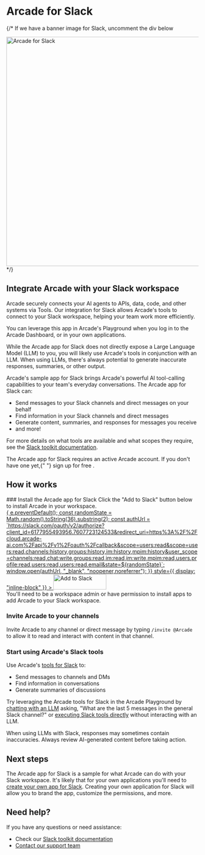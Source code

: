 # Arcade for Slack


{/\* If we have a banner image for Slack, uncomment the div below

<div className="flex justify-center my-10">
  <img
    src="/images/slack-arcade-banner.png"
    alt="Arcade for Slack"
    className="rounded-lg shadow-md"
    width="600"
  />
</div>
*/}

## Integrate Arcade with your Slack workspace

Arcade securely connects your AI agents to APIs, data, code, and other systems via Tools. Our integration for Slack allows Arcade's tools to connect to your Slack workspace, helping your team work more efficiently.

You can leverage this app in Arcade's Playground when you log in to the Arcade Dashboard, or in your own applications.

While the Arcade app for Slack does not directly expose a Large Language Model (LLM) to you, you will likely use Arcade's tools in conjunction with an LLM. When using LLMs, there's always potential to generate inaccurate responses, summaries, or other output.

Arcade's sample app for Slack brings Arcade's powerful AI tool-calling capabilities to your team's everyday conversations. The Arcade app for Slack can:

- Send messages to your Slack channels and direct messages on your behalf
- Find information in your Slack channels and direct messages
- Generate content, summaries, and responses for messages you receive
- and more!

For more details on what tools are available and what scopes they require, see the [Slack toolkit documentation](/toolkits/social-communication/slack).

<Note>
  The Arcade app for Slack requires an active Arcade account. If you don't have
  one yet,{" "}
  <SignupLink linkLocation="docs:slack-app-install">
    sign up for free
  </SignupLink>
  .
</Note>

## How it works

<Steps>
### Install the Arcade app for Slack
Click the "Add to Slack" button below to install Arcade in your workspace.

<div className="mt-8 mb-10">
  <a
    href="#"
    id="slackAuthLink"
    onClick={(e) => {
      e.preventDefault();
      const randomState = Math.random().toString(36).substring(2);
      const authUrl = `https://slack.com/oauth/v2/authorize?client_id=6177955493956.7607723124533&redirect_uri=https%3A%2F%2Fcloud.arcade-ai.com%2Fapi%2Fv1%2Foauth%2Fcallback&scope=users:read&scope=users:read,channels:history,groups:history,im:history,mpim:history&user_scope=channels:read,chat:write,groups:read,im:read,im:write,mpim:read,users.profile:read,users:read,users:read.email&state=${randomState}`;
      window.open(authUrl, "_blank", "noopener,noreferrer");
    }}
    style={{ display: "inline-block" }}
  >
    <img
      alt="Add to Slack"
      height="40"
      width="139"
      src="https://platform.slack-edge.com/img/add_to_slack.png"
      srcSet="https://platform.slack-edge.com/img/add_to_slack.png 1x, https://platform.slack-edge.com/img/add_to_slack@2x.png 2x"
    />
  </a>
</div>

<Warning>
  You'll need to be a workspace admin or have permission to install apps to add
  Arcade to your Slack workspace.
</Warning>

### Invite Arcade to your channels

Invite Arcade to any channel or direct message by typing `/invite @Arcade` to allow it to read and interact with content in that channel.

### Start using Arcade's Slack tools

Use Arcade's [tools for Slack](/toolkits/social-communication/slack) to:

- Send messages to channels and DMs
- Find information in conversations
- Generate summaries of discussions

Try leveraging the Arcade tools for Slack in the Arcade Playground by [chatting with an LLM](https://api.arcade.dev/dashboard/playground/chat) asking, "What are the last 5 messages in the general Slack channel?" or [executing Slack tools directly](https://api.arcade.dev/dashboard/playground/execute?toolId=GetMessagesInChannelByName&toolkits=%5B%5D&authProviders=%5B%5D&secrets=%5B%5D&input=%7B%22owner%22%3A%22ArcadeAI%22%2C%22name%22%3A%22arcade-ai%22%2C%22starred%22%3A%22true%22%2C%22channel_name%22%3A%22general%22%2C%22limit%22%3A%225%22%7D) without interacting with an LLM.

<Warning>
  When using LLMs with Slack, responses may sometimes contain inaccuracies.
  Always review AI-generated content before taking action.
</Warning>

</Steps>

## Next steps

The Arcade app for Slack is a sample for what Arcade can do with your Slack workspace. It's likely that for your own applications you'll need to [create your own app for Slack](/home/hosting-options/auth-providers/slack). Creating your own application for Slack will allow you to brand the app, customize the permissions, and more.

## Need help?

If you have any questions or need assistance:

- Check our [Slack toolkit documentation](/toolkits/social-communication/slack)
- [Contact our support team](/home/contact-us)
